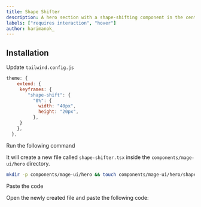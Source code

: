 ```yaml
---
title: Shape Shifter
description: A hero section with a shape-shifting component in the center
labels: ["requires interaction", "hover"]
author: harimanok_
---
```


<ComponentPreview name="hero-shape-shifter--docs" />

## Installation

<Steps>

<Step>Update `tailwind.config.js`</Step>
```js
theme: {
    extend: {
     keyframes: {
        "shape-shift": {
          "0%": {
            width: "40px",
            height: "20px",
          },
     }
    },
  },
```

<Step>Run the following command</Step>

It will create a new file called `shape-shifter.tsx` inside the `components/mage-ui/hero` directory.

```bash
mkdir -p components/mage-ui/hero && touch components/mage-ui/hero/shape-shifter.tsx
```

<Step>Paste the code</Step>

Open the newly created file and paste the following code:

```jsx file=<rootDir>/mage-ui/hero/shape-shifter.tsx

```

</Steps>
